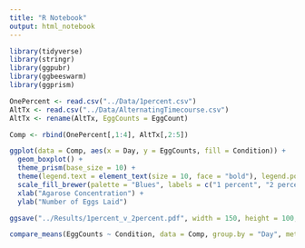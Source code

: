```yaml
---
title: "R Notebook"
output: html_notebook
---
```


```r
library(tidyverse)
library(stringr)
library(ggpubr)
library(ggbeeswarm)
library(ggprism)
```

```r
OnePercent <- read.csv("../Data/1percent.csv")
AltTx <- read.csv("../Data/AlternatingTimecourse.csv")
AltTx <- rename(AltTx, EggCounts = EggCount)
```

```r
Comp <- rbind(OnePercent[,1:4], AltTx[,2:5])
```

```r
ggplot(data = Comp, aes(x = Day, y = EggCounts, fill = Condition)) + 
  geom_boxplot() +
  theme_prism(base_size = 10) +
  theme(legend.text = element_text(size = 10, face = "bold"), legend.position = c(0.85,0.85)) +
  scale_fill_brewer(palette = "Blues", labels = c("1 percent", "2 percent")) +
  xlab("Agarose Concentration") +
  ylab("Number of Eggs Laid") 

ggsave("../Results/1percent_v_2percent.pdf", width = 150, height = 100, units = "mm")
```

```r
compare_means(EggCounts ~ Condition, data = Comp, group.by = "Day", method = "t.test", p.adjust.method = "bonf")
```

